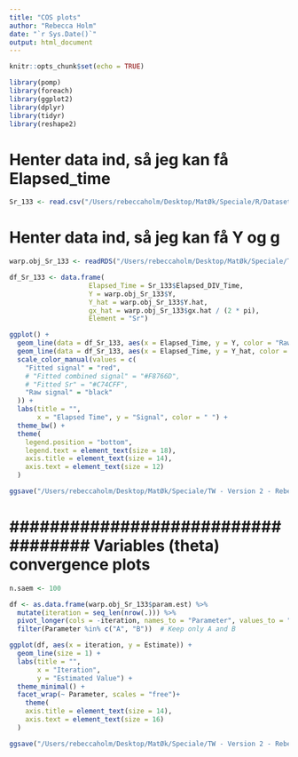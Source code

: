 ```yaml
---
title: "COS plots"
author: "Rebecca Holm"
date: "`r Sys.Date()`"
output: html_document
---
```


```r
knitr::opts_chunk$set(echo = TRUE)
```

```r
library(pomp)
library(foreach)
library(ggplot2)
library(dplyr)
library(tidyr)
library(reshape2)
```



# Henter data ind, så jeg kan få Elapsed_time
```r
Sr_133 <- read.csv("/Users/rebeccaholm/Desktop/MatØk/Speciale/R/Datasets_NEW/Sr/data_133.csv")
```

# Henter data ind, så jeg kan få Y og g
```r
warp.obj_Sr_133 <- readRDS("/Users/rebeccaholm/Desktop/MatØk/Speciale/TW - Version 2 - Rebecca/Plots_NEW/133_Sr_COS_warp_obj_saved.rds")
```


```r
df_Sr_133 <- data.frame(
                    Elapsed_Time = Sr_133$Elapsed_DIV_Time,
                    Y = warp.obj_Sr_133$Y,
                    Y_hat = warp.obj_Sr_133$Y.hat,
                    gx_hat = warp.obj_Sr_133$gx.hat / (2 * pi),
                    Element = "Sr")
```


```r
ggplot() +
  geom_line(data = df_Sr_133, aes(x = Elapsed_Time, y = Y, color = "Raw signal"), size = 0.6)+
  geom_line(data = df_Sr_133, aes(x = Elapsed_Time, y = Y_hat, color = "Fitted signal"), size = 0.6) +
  scale_color_manual(values = c(
    "Fitted signal" = "red",
    # "Fitted combined signal" = "#F8766D",
    # "Fitted Sr" = "#C74CFF",
    "Raw signal" = "black"
  )) +
  labs(title = "",
       x = "Elapsed Time", y = "Signal", color = " ") +
  theme_bw() + 
  theme(
    legend.position = "bottom",
    legend.text = element_text(size = 18),
    axis.title = element_text(size = 14),
    axis.text = element_text(size = 12)
  )
```


```r
ggsave("/Users/rebeccaholm/Desktop/MatØk/Speciale/TW - Version 2 - Rebecca/Plots_NEW/Used for thesis/COS_Fitted_vs_Raw_133.png", width = 8, height = 5, dpi = 300)
```



# ################################### Variables (theta) convergence plots ##########################
```r
n.saem <- 100

df <- as.data.frame(warp.obj_Sr_133$param.est) %>%
  mutate(iteration = seq_len(nrow(.))) %>%
  pivot_longer(cols = -iteration, names_to = "Parameter", values_to = "Estimate") %>%
  filter(Parameter %in% c("A", "B"))  # Keep only A and B

ggplot(df, aes(x = iteration, y = Estimate)) +
  geom_line(size = 1) +
  labs(title = "",
       x = "Iteration",
       y = "Estimated Value") +
  theme_minimal() +
  facet_wrap(~ Parameter, scales = "free")+ 
    theme(
    axis.title = element_text(size = 14),
    axis.text = element_text(size = 16)
  )
```

```r
ggsave("/Users/rebeccaholm/Desktop/MatØk/Speciale/TW - Version 2 - Rebecca/Plots_NEW/Used for thesis/COS_Parameter_Estimates_Over_Iterations_133.png", width = 8, height = 5, dpi = 300)

```

